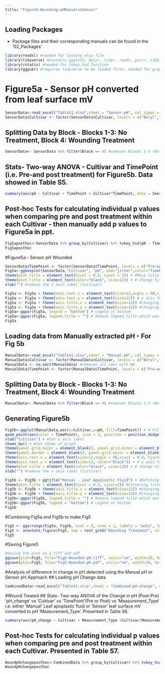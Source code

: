 ---
title: "Figure5-Wounding-pHManualvsSensor"
---
## Loading Packages
- Package files and their corresponding manuals can be found in the '02_Packages' 

```{r include=TRUE, message=FALSE, echo=TRUE}
library(readxl) #needed for loading xlsx file
library(tidyverse) #contains ggplot2, dplyr, tidyr, readr, purrr, tibble, stringr, forcats packages 
library(rstatix) #needed for tukey_hsd function
library(ggpubr) #requires tidyverse to be loaded first, needed for graphs (e.g. ggboxplot function, and ggpar
```


# Figure5a - Sensor pH converted from leaf surface mV
```{r include=TRUE, message=FALSE, warning=FALSE, echo=FALSE}
SensorData<-read_excel("TableS1.xlsx",sheet = "Sensor-pH", col_types = c("numeric","numeric","text","numeric","text")) # loading excel, definning which sheet is loaded and define the type of column each is (have to set manually) - important later for stats
SensorData$Cultivar <- factor(SensorData$Cultivar, levels = c("Beryl","G122","Eldorado", "ICA Bunsi", "Montrose", "Othello", "WM-1","WM-12")) #order the Cultivars (for graph later on))
```

## Splitting Data by Block - Blocks 1-3: No Treatment, Block 4: Wounding Treatment
```{r include=TRUE, message=FALSE, warning=FALSE, echo=FALSE}
SensorData<- SensorData %>% filter(Block == 4) #removes Blocks 1-3 (No Treatment), keeps Block 4 from SensorData (Wounded Treatment)- will be used for Fig 5
```

## Stats- Two-way ANOVA - Cultivar and TimePoint (i.e. Pre-and post treatment) for Figure5b. Data showed in Table S5.
```{r echo=FALSE}
summary(aov(pH ~ Cultivar + TimePoint + Cultivar*TimePoint, data = SensorData))
```

## Post-hoc Tests for calculating individual p values when comparing pre and post treatment within each Cultivar - then manually add p values to Figure5a in ppt.
```{r echo=FALSE}
Fig5aposthoc<-SensorData %>% group_by(Cultivar) %>% tukey_hsd(pH ~ TimePoint)
Fig5aposthoc
```

#Figure5a - Sensor pH Wounded
```{r message=FALSE, warning=FALSE}
SensorData$TimePoint <- factor(SensorData$TimePoint, levels = c("Pre-wounding", "Post-wounding")) #ensure that pre and then post treatment appears in that order on plot 2
Fig5a<-ggboxplot(SensorData,"Cultivar", "pH", add="jitter",color="TimePoint", title="Sensor - Leaf Surface mV Converted to pH")+
theme(plot.title = element_text(hjust = 0.5, vjust = 2)) + #Move title to middle, move up a bit
theme(plot.title = element_text(color="black", size=12)) + # change title font size
xlab("") #remove the x axis label (Cultivar)

Fig5a <- Fig5a + theme(axis.text.x = element_text(size=12,angle = 90,vjust = 0.4, hjust=1,color="black"))# x axis font size
Fig5a <- Fig5a + theme(axis.text.y = element_text(size=12)) # y axis font size
Fig5a <- Fig5a + theme(axis.title.x = element_text(size=12)) #changing x axis label font size
Fig5a <- Fig5a + theme(axis.title.y = element_text(size=12)) #changing y axis label size
Fig5a<-ggpar(Fig5a, legend = "bottom") # Legend at bottom
Fig5a<-ggpar(Fig5a, legend.title = "") # Remove legend title which was 'TimePoint'
Fig5a
```



## Loading data from Manually extracted pH - For Fig 5b
```{r include=TRUE, message=FALSE, warning=FALSE, echo=FALSE}
ManualData<-read_excel("TableS1.xlsx",sheet = "Manual-pH", col_types = c("numeric","numeric","text","numeric","text"))  # loading excel, definning which sheet is loaded and define the type of column each is (have to set manually) - important later for stats
ManualData$Cultivar <- factor(ManualData$Cultivar, levels = c("Beryl","G122","Eldorado", "ICA Bunsi", "Montrose", "Othello", "WM-1","WM-12")) #order the Cultivars (for graph later on)
ManualData <- na.omit(ManualData) #removes all rows with NA
ManualData$TimePoint <- factor(ManualData$TimePoint, levels = c("Pre-wounding", "Post-wounding")) #order the treatments pre and post treatment (for graph later on)
```

## Splitting Data by Block - Blocks 1-3: No Treatment, Block 4: Wounding Treatment
```{r include=TRUE, message=FALSE, warning=FALSE, echo=FALSE}
ManualData<- ManualData %>% filter(Block == 4) #removes Blocks 1-3 (No Treatment), keeps Block 4 from ManualData (Wounded Treatment)- will be used for Fig 5b
```

## Generating Figure5b
```{r echo=FALSE}
Fig5b<-ggplot(ManualData,aes(x=Cultivar,y=pH, fill=TimePoint)) + # Fill=TimePoint means the colour is based on the TimePoint column i.e. post or pre treatment 
geom_point(aes(color = TimePoint), size = 3, position = position_dodge(width=0.3)) + #adds data points to plot
xlab("Cultivar") + #Set x axis label
theme_bw() + #Set theme of graph
theme(panel.grid.major = element_blank(), panel.grid.minor = element_blank())+ #remove previous grid lines that are added with theme_bw 
theme(panel.border = element_blank(), panel.grid.major = element_blank(), axis.line = element_line(colour = "black")) + #remove previous grid lines that are added with theme_bw
theme(axis.text.x = element_text(size=12,angle = 90,vjust = 0.4, hjust=1, color="black")) + # x axis font size
theme(axis.text.y = element_text(size=12, color="black")) + # y axis font size
theme(plot.title = element_text(color="black", size=12)) + # change title font size
xlab("") #remove the x axis label (Cultivar)

Fig5b <- Fig5b + ggtitle("Manual - Leaf Apoplastic Fluid") + #Defining title
theme(plot.title = element_text(hjust = 0.5, vjust=2)) #Centering title
Fig5b <- Fig5b + theme(axis.title.x = element_text(size=12)) #changing x axis label font size
Fig5b <- Fig5b + theme(axis.title.y = element_text(size=12)) #changing y axis label size
Fig5b<-ggpar(Fig5b, legend.title = "") # Remove legend title which was 'TimePoint'
Fig5b<-ggpar(Fig5b, legend = "bottom") # Legend at bottom
Fig5b
```


#Combining Fig5a and Fig5b to make Fig5
```{r}
Fig5 <- ggarrange(Fig5a, Fig5b, ncol = 2, nrow = 1, labels = "auto", legend = "bottom", widths = c(2,1.4)) #width squashes Panel A graph
Fig5 <- annotate_figure(Fig5, top = text_grob("Wounding Treatment", color = "black", face = "bold", size = 12)) #Adding a main title above the panels
Fig5
```

#Saving Figure5
```{r}
#Saving the plot as a tiff and pdf
ggsave(plot=Fig5, file="Fig5-Wounded-pH.tiff", units="cm", width=18, height=12, dpi=600, compression='lzw')
ggsave(plot=Fig5, file="Fig5-Wounded-pH.pdf", units="cm", width=18, height=12, dpi=600)
```




#Analysis of difference in change in pH detected using the Manual pH or Sensor pH Approach
## Loading pH Change data
```{r include=TRUE, message=FALSE, warning=FALSE, echo=FALSE}
CombinedData<-read_excel("TableS1.xlsx",sheet = "Combined-pH-change", col_types = c("text","numeric","numeric","text")) # loading excel, definning which sheet is 
```

#Wound Treated
## Stats- Two-way ANOVA of the Change in pH (Post-Pre) 'pH_change' vs 'Cultivar' vs 'TimePoint'(Pre or Post) vs 'Measurement_Type' i.e. either 'Manual' Leaf apoplastic fluid or 'Sensor' leaf surface mV converted to pH 'Measurement_Type'. Presented in Table S6.
```{r echo=FALSE}
summary(aov(pH_change ~ Cultivar + Measurement_Type +Cultivar/Measurement_Type, data = CombinedData)) 
```

## Post-hoc Tests for calculating individual p values when comparing pre and post treatment within each Cultivar. Presented in Table S7.
```{r echo=FALSE}
WoundpHchangeposthoc<-CombinedData %>% group_by(Cultivar) %>% tukey_hsd(pH_change ~ Measurement_Type) 
WoundpHchangeposthoc
```
